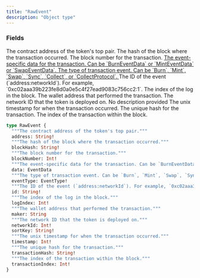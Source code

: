 ```yaml
---
title: "RawEvent"
description: "Object type"
---
```


### Fields

<ResponseField name="address" type="String!" required>
  The contract address of the token's top pair.
</ResponseField>

<ResponseField name="blockHash" type="String!" required>
  The hash of the block where the transaction occurred.
</ResponseField>

<ResponseField name="blockNumber" type="Int!" required>
  The block number for the transaction.
</ResponseField>

<a href="/api-reference/types/eventdata">
  <ResponseField name="data" type="EventData">
    The event-specific data for the transaction. Can be `BurnEventData` or `MintEventData` or `SwapEventData`.
  </ResponseField>
</a>

<a href="/api-reference/types/eventtype">
  <ResponseField name="eventType" type="EventType!" required>
    The type of transaction event. Can be `Burn`, `Mint`, `Swap`, `Sync`, `Collect`, or `CollectProtocol`.
  </ResponseField>
</a>

<ResponseField name="id" type="String!" required>
  The ID of the event (`address:networkId`). For example, `0xc02aaa39b223fe8d0a0e5c4f27ead9083c756cc2:1`.
</ResponseField>

<ResponseField name="logIndex" type="Int!" required>
  The index of the log in the block.
</ResponseField>

<ResponseField name="maker" type="String">
  The wallet address that performed the transaction.
</ResponseField>

<ResponseField name="networkId" type="Int!" required>
  The network ID that the token is deployed on.
</ResponseField>

<ResponseField name="sortKey" type="String!" required>
  No description provided
</ResponseField>

<ResponseField name="timestamp" type="Int!" required>
  The unix timestamp for when the transaction occurred.
</ResponseField>

<ResponseField name="transactionHash" type="String!" required>
  The unique hash for the transaction.
</ResponseField>

<ResponseField name="transactionIndex" type="Int!" required>
  The index of the transaction within the block.
</ResponseField>


```graphql RawEvent
type RawEvent {
  """The contract address of the token's top pair."""
  address: String!
  """The hash of the block where the transaction occurred."""
  blockHash: String!
  """The block number for the transaction."""
  blockNumber: Int!
  """The event-specific data for the transaction. Can be `BurnEventData` or `MintEventData` or `SwapEventData`."""
  data: EventData
  """The type of transaction event. Can be `Burn`, `Mint`, `Swap`, `Sync`, `Collect`, or `CollectProtocol`."""
  eventType: EventType!
  """The ID of the event (`address:networkId`). For example, `0xc02aaa39b223fe8d0a0e5c4f27ead9083c756cc2:1`."""
  id: String!
  """The index of the log in the block."""
  logIndex: Int!
  """The wallet address that performed the transaction."""
  maker: String
  """The network ID that the token is deployed on."""
  networkId: Int!
  sortKey: String!
  """The unix timestamp for when the transaction occurred."""
  timestamp: Int!
  """The unique hash for the transaction."""
  transactionHash: String!
  """The index of the transaction within the block."""
  transactionIndex: Int!
}
```
